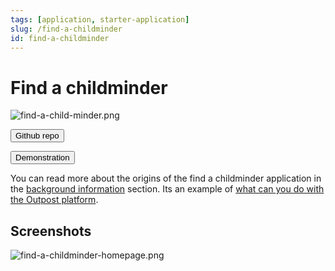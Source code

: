 ```yaml
---
tags: [application, starter-application]
slug: /find-a-childminder
id: find-a-childminder
---
```


# Find a childminder


<ImageWindow size="auto" transparent={true}>

![find-a-child-minder.png](/img/find-a-childminder/intro-find-a-childminder.png)

<Button
  href="https://github.com/wearefuturegov/find-a-childminder"
  type="primary">
  Github repo
</Button>

<Button
  href="https://find-a-childminder.netlify.app/"
  type="primary">
  Demonstration
</Button>

</ImageWindow>

You can read more about the origins of the find a childminder application in the [background information](the-outpost-platform) section. Its an example of [what can you do with the Outpost platform](the-outpost-platform/getting-started/possibilities).

## Screenshots

<ImageWindow size="auto">

![find-a-childminder-homepage.png](/img/find-a-childminder/screenshots/screenshot-find-a-childminder-homepage.png)

</ImageWindow>
